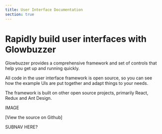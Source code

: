 ```yaml
---
title: User Interface Documentation
section: true
---
```


# Rapidly build user interfaces with Glowbuzzer

Glowbuzzer provides a comprehensive framework and set of controls that help you get up and running quickly.

All code in the user interface framework is open source, so you can see how the example UIs are put together and adapt things to your needs.

The framework is built on other open source projects, primarily React, Redux and Ant Design.

IMAGE

[View the source on Github]

SUBNAV HERE?
